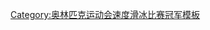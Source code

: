 {{navbox
|name  = 奥林匹克运动会速度滑冰比赛女子5000米冠军
|title = [[File:Olympic rings.svg|30px]] [[奥林匹克运动会速度滑冰奖牌得主列表|奥林匹克运动会速度滑冰比赛女子5000米冠军]]
| titlestyle = background:gold;
|state = {{{state|autocollapse}}}
| liststyle = text-align:left;
| listclass = plainlist
| list1 = {{div col|colwidth=20em}}
* [[Speed skating at the 1988 Winter Olympics – Women's 5000 metres|1988]]：{{flagicon|NED}} [[伊冯娜·范亨尼普]]
* [[Speed skating at the 1992 Winter Olympics – Women's 5000 metres|1992]]：{{flagicon|GER}} [[贡达·尼曼-施蒂内曼|贡达·尼曼]]
* [[Speed skating at the 1994 Winter Olympics – Women's 5000 metres|1994]]：{{flagicon|GER}} [[克劳迪娅·佩希施泰因]]
* [[Speed skating at the 1998 Winter Olympics – Women's 5000 metres|1998]]：{{flagicon|GER}} [[克劳迪娅·佩希施泰因]]
* [[Speed skating at the 2002 Winter Olympics – Women's 5000 metres|2002]]：{{flagicon|GER}} [[克劳迪娅·佩希施泰因]]
* [[Speed skating at the 2006 Winter Olympics – Women's 5000 metres|2006]]：{{flagicon|CAN}} [[克拉拉·休斯]]
* [[Speed skating at the 2010 Winter Olympics – Women's 5000 metres|2010]]：{{flagicon|CZE}} [[玛尔蒂娜·萨布利科娃]]
* [[Speed skating at the 2014 Winter Olympics – Women's 5000 metres|2014]]：{{flagicon|CZE}} [[玛尔蒂娜·萨布利科娃]]
* [[2018年冬季奥林匹克运动会速度滑冰女子5000米比赛|2018]]：{{flagicon|NED}} [[埃斯梅·维瑟]]
* [[2022年冬季奥林匹克运动会速度滑冰女子5000米比赛|2022]]：{{flagicon|NED}} [[伊雷妮·斯豪滕]]
{{div col end}}
}}<noinclude>
{{collapsible option}}
[[Category:奥林匹克运动会速度滑冰比赛冠军模板]]
</noinclude>